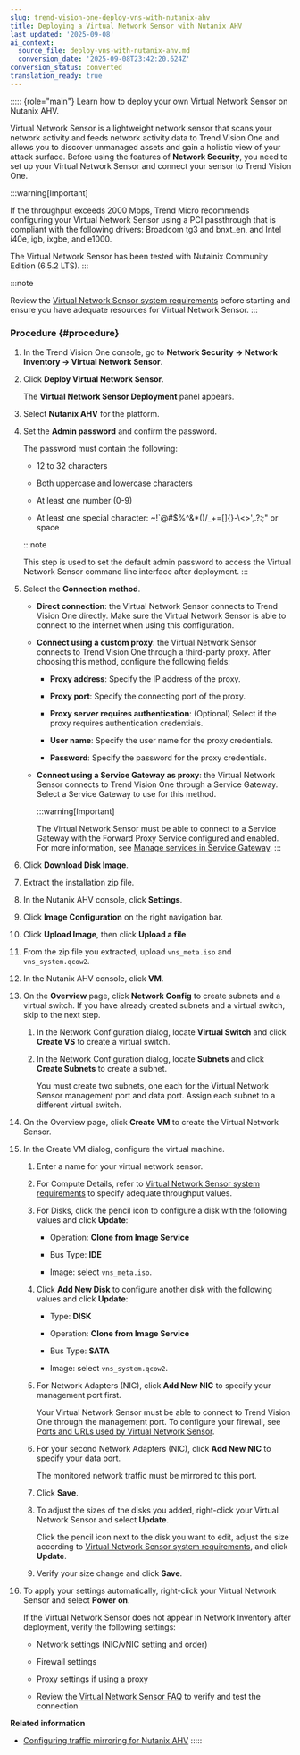 ```yaml
---
slug: trend-vision-one-deploy-vns-with-nutanix-ahv
title: Deploying a Virtual Network Sensor with Nutanix AHV
last_updated: '2025-09-08'
ai_context:
  source_file: deploy-vns-with-nutanix-ahv.md
  conversion_date: '2025-09-08T23:42:20.624Z'
conversion_status: converted
translation_ready: true
---
```


::::: {role="main"}
Learn how to deploy your own Virtual Network Sensor on Nutanix AHV.

Virtual Network Sensor is a lightweight network sensor that scans your network activity and feeds network activity data to Trend Vision One and allows you to discover unmanaged assets and gain a holistic view of your attack surface. Before using the features of **Network Security**, you need to set up your Virtual Network Sensor and connect your sensor to Trend Vision One.

:::warning[Important]

If the throughput exceeds 2000 Mbps, Trend Micro recommends configuring your Virtual Network Sensor using a PCI passthrough that is compliant with the following drivers: Broadcom tg3 and bnxt_en, and Intel i40e, igb, ixgbe, and e1000.

The Virtual Network Sensor has been tested with Nutainix Community Edition (6.5.2 LTS).
:::

:::note

Review the [Virtual Network Sensor system requirements](network-sensor-sys-reqs.mdx) before starting and ensure you have adequate resources for Virtual Network Sensor.
:::

### Procedure {#procedure}

1.  In the Trend Vision One console, go to **Network Security → Network Inventory → Virtual Network Sensor**.

2.  Click **Deploy Virtual Network Sensor**.

    The **Virtual Network Sensor Deployment** panel appears.

3.  Select **Nutanix AHV** for the platform.

4.  Set the **Admin password** and confirm the password.

    The password must contain the following:

    - 12 to 32 characters

    - Both uppercase and lowercase characters

    - At least one number (0-9)

    - At least one special character: ~!\`@#$%^&\*()/\_+=\[\]{}-\\\<\>',.?:;" or space

    :::note

    This step is used to set the default admin password to access the Virtual Network Sensor command line interface after deployment.
    :::

5.  Select the **Connection method**.

    - **Direct connection**: the Virtual Network Sensor connects to Trend Vision One directly. Make sure the Virtual Network Sensor is able to connect to the internet when using this configuration.

    - **Connect using a custom proxy**: the Virtual Network Sensor connects to Trend Vision One through a third-party proxy. After choosing this method, configure the following fields:

      - **Proxy address**: Specify the IP address of the proxy.

      - **Proxy port**: Specify the connecting port of the proxy.

      - **Proxy server requires authentication**: (Optional) Select if the proxy requires authentication credentials.

      - **User name**: Specify the user name for the proxy credentials.

      - **Password**: Specify the password for the proxy credentials.

    - **Connect using a Service Gateway as proxy**: the Virtual Network Sensor connects to Trend Vision One through a Service Gateway. Select a Service Gateway to use for this method.

      :::warning[Important]

      The Virtual Network Sensor must be able to connect to a Service Gateway with the Forward Proxy Service configured and enabled. For more information, see [Manage services in Service Gateway](managing-services-service-gateway.mdx).
      :::

6.  Click **Download Disk Image**.

7.  Extract the installation zip file.

8.  In the Nutanix AHV console, click **Settings**.

9.  Click **Image Configuration** on the right navigation bar.

10. Click **Upload Image**, then click **Upload a file**.

11. From the zip file you extracted, upload `vns_meta.iso` and `vns_system.qcow2`.

12. In the Nutanix AHV console, click **VM**.

13. On the **Overview** page, click **Network Config** to create subnets and a virtual switch. If you have already created subnets and a virtual switch, skip to the next step.

    1.  In the Network Configuration dialog, locate **Virtual Switch** and click **Create VS** to create a virtual switch.

    2.  In the Network Configuration dialog, locate **Subnets** and click **Create Subnets** to create a subnet.

        You must create two subnets, one each for the Virtual Network Sensor management port and data port. Assign each subnet to a different virtual switch.

14. On the Overview page, click **Create VM** to create the Virtual Network Sensor.

15. In the Create VM dialog, configure the virtual machine.

    1.  Enter a name for your virtual network sensor.

    2.  For Compute Details, refer to [Virtual Network Sensor system requirements](network-sensor-sys-reqs.mdx) to specify adequate throughput values.

    3.  For Disks, click the pencil icon to configure a disk with the following values and click **Update**:

        - Operation: **Clone from Image Service**

        - Bus Type: **IDE**

        - Image: select `vns_meta.iso`.

    4.  Click **Add New Disk** to configure another disk with the following values and click **Update**:

        - Type: **DISK**

        - Operation: **Clone from Image Service**

        - Bus Type: **SATA**

        - Image: select `vns_system.qcow2`.

    5.  For Network Adapters (NIC), click **Add New NIC** to specify your management port first.

        Your Virtual Network Sensor must be able to connect to Trend Vision One through the management port. To configure your firewall, see [Ports and URLs used by Virtual Network Sensor](ports-urls-used-network-sensor.mdx).

    6.  For your second Network Adapters (NIC), click **Add New NIC** to specify your data port.

        The monitored network traffic must be mirrored to this port.

    7.  Click **Save**.

    8.  To adjust the sizes of the disks you added, right-click your Virtual Network Sensor and select **Update**.

        Click the pencil icon next to the disk you want to edit, adjust the size according to [Virtual Network Sensor system requirements](network-sensor-sys-reqs.mdx), and click **Update**.

    9.  Verify your size change and click **Save**.

16. To apply your settings automatically, right-click your Virtual Network Sensor and select **Power on**.

    If the Virtual Network Sensor does not appear in Network Inventory after deployment, verify the following settings:

    - Network settings (NIC/vNIC setting and order)

    - Firewall settings

    - Proxy settings if using a proxy

    - Review the [Virtual Network Sensor FAQ](virtual-network-sensor-faqs.mdx) to verify and test the connection

**Related information**

- [Configuring traffic mirroring for Nutanix AHV](config-mirroring-nutanix-ahv.md "Learn how to configure traffic mirroring for your own Virtual Network Sensor on Nutanix AHV.")
:::::
